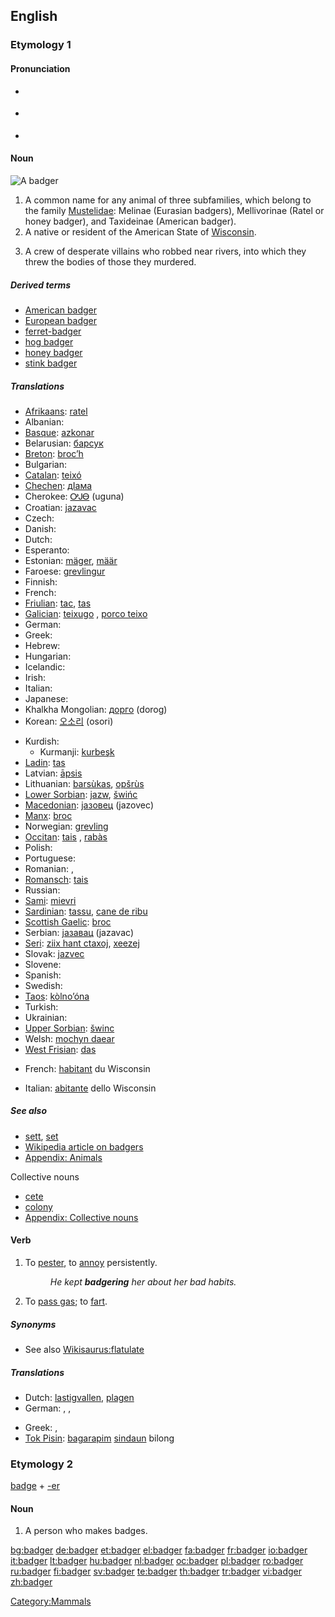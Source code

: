 ==English==

{{wikipedia}}

===Etymology 1===
{{rfe}}

====Pronunciation====
* {{a|US}} {{IPA|/'bæʤəɻ/}}
* {{a|British}} {{IPA|/'bæʤə(r)/}}
* {{audio|en-us-badger.ogg|Audio (US)}}
*: {{rhymes|ædʒə(r)}}

====Noun====
[[Image:Dachs.jpg|thumb|A badger]]
{{en-noun}}

# A common name for any animal of three subfamilies, which belong to the family [[Mustelidae]]: Melinae (Eurasian badgers), Mellivorinae (Ratel or honey badger), and Taxideinae (American badger).
# A native or resident of the American State of [[Wisconsin]].
# {{context|plural|vulgar|cant}} A crew of desperate villains who robbed near rivers, into which they threw the bodies of those they murdered.

=====Derived terms=====
* [[American badger]]
* [[European badger]]
* [[ferret-badger]]
* [[hog badger]]
* [[honey badger]]
* [[stink badger]]

=====Translations=====
{{trans-top|animal}}
* [[Afrikaans]]: [[ratel]]
* Albanian: {{t+|sq|baldosë|f|xs=Albanian}}
* [[Basque]]: [[azkonar]]
* Belarusian: [[барсук]] {{m}}
* [[Breton]]: [[broc’h]] {{g|Breton}}
* Bulgarian: {{t+|bg|язовец|m|tr=jazovec|sc=Cyrl}}
* [[Catalan]]: [[teixó]] {{m}}
* [[Chechen]]: [[дIама]]
* Cherokee: [[ᎤᎫᎾ]] (uguna)
* Croatian: [[jazavac]] {{m}}
* Czech: {{t-|cs|jezevec|m}}
* Danish: {{t-|da|grævling|c}}
* Dutch: {{t+|nl|das|m}}
* Esperanto: {{t-|eo|melo|xs=Esperanto}}
* Estonian: [[mäger]], [[määr]]
* Faroese: [[grevlingur]] {{m}}
* Finnish: {{t+|fi|mäyrä}}
* French: {{t+|fr|blaireau|m}}
* [[Friulian]]: [[tac]], [[tas]]
* [[Galician]]: [[teixugo]] {{m}}, [[porco teixo]] {{m}}
* German: {{t+|de|Dachs|m}}
* Greek: {{t+|el|ασβός|m|sc=Grek}}
* Hebrew: {{t-|he|גירית|f|alt=גִּירִית|sc=Hebr}}
* Hungarian: {{t+|hu|borz}}
* Icelandic: {{t-|is|greifingi|m}}
* Irish: {{t+|ga|broc|m|xs=Irish}}
* Italian: {{t+|it|tasso|m}}
* Japanese: {{t-|ja|アナグマ|tr=anaguma|sc=Jpan}}
* Khalkha Mongolian: [[дорго]] (dorog)
* Korean: [[오소리]] (osori)
{{trans-mid}}
* Kurdish:
** Kurmanji: [[kurbeşk]]
* [[Ladin]]: [[tas]]
* Latvian: [[āpsis]] {{g|Latvian}}
* Lithuanian: [[barsùkas]], [[opšrùs]] {{g|Lithuanian}}
* [[Lower Sorbian]]: [[jazw]], [[šwińc]]
* [[Macedonian]]: [[jазовец]] (jazovec) {{m}}
* [[Manx]]: [[broc]]
* Norwegian: [[grevling]] {{m}}
* [[Occitan]]: [[tais]] {{m}}, [[rabàs]] {{m}}
* Polish: {{t+|pl|borsuk|m}}
* Portuguese: {{t+|pt|texugo|m}}
* Romanian: {{t+|ro|viezure|m}},  {{t|ro|bursuc|m}}
* [[Romansch]]: [[tais]]
* Russian: {{t+|ru|барсук|m|tr=barsuk|sc=Cyrl}}
* [[Sami]]: [[mievri]]
* [[Sardinian]]: [[tassu]], [[cane de ribu]]
* [[Scottish Gaelic]]: [[broc]] {{m}}
* Serbian: [[jазавац]] (jazavac) {{m}}
* [[Seri]]: [[ziix hant ctaxoj]], [[xeezej]]
* Slovak: [[jazvec]] {{m}}
* Slovene: {{t+|sl|jazbec|m}}
* Spanish: {{t-|es|tejón|m}}
* Swedish: {{t-|sv|grävling|c}}
* [[Taos]]: [[kòlno’óna]]
* Turkish: {{t+|tr|porsuk}}
* Ukrainian: {{t+|uk|борсук|m|tr=borsuk|sc=Cyrl|xs=Ukrainian}}
* [[Upper Sorbian]]: [[šwinc]] {{m}}
* Welsh: [[mochyn daear]] {{m}}
* [[West Frisian]]: [[das]] {{c}}
{{trans-bottom}}

{{trans-top|native of Wisconsin}}
* French: [[habitant]] {{m}} du Wisconsin
{{trans-mid}}
* Italian: [[abitante]] {{m}} dello Wisconsin
{{trans-bottom}}

=====See also=====
* [[sett]], [[set]]
* [[w:Badger (animal)|Wikipedia article on badgers]]
* [[Appendix: Animals]]

;Collective nouns
* [[cete]]
* [[colony]]
* [[Appendix: Collective nouns]]

====Verb====
{{en-verb|badgers|badgering|badgered}}

# To [[pester]], to [[annoy]] persistently.
#: ''He kept '''badgering''' her about her bad habits.''
# {{UK|informal}} To [[pass gas]]; to [[fart]].

=====Synonyms=====
* See also [[Wikisaurus:flatulate]]

=====Translations=====
{{trans-top|pester}}
* Dutch: [[lastigvallen]], [[plagen]]
* German: {{t+|de|belästigen}}, {{t+|de|plagen}}, {{t+|de|piesacken}}
{{trans-mid}}
* Greek: {{t+|el|ταράζω|sc=Grek}}, {{t+|el|ζαλίζω|sc=Grek}}
* [[Tok Pisin]]: [[bagarapim]] [[sindaun]] bilong<!-- if these words make up a single idiom, they should be wikified as a single entity-->
{{trans-bottom}}

===Etymology 2===
[[badge]] + [[-er]]

====Noun====
{{en-noun}}

# A person who makes badges.

[[Category:Mammals]]

[[bg:badger]]
[[de:badger]]
[[et:badger]]
[[el:badger]]
[[fa:badger]]
[[fr:badger]]
[[io:badger]]
[[it:badger]]
[[lt:badger]]
[[hu:badger]]
[[nl:badger]]
[[oc:badger]]
[[pl:badger]]
[[ro:badger]]
[[ru:badger]]
[[fi:badger]]
[[sv:badger]]
[[te:badger]]
[[th:badger]]
[[tr:badger]]
[[vi:badger]]
[[zh:badger]]